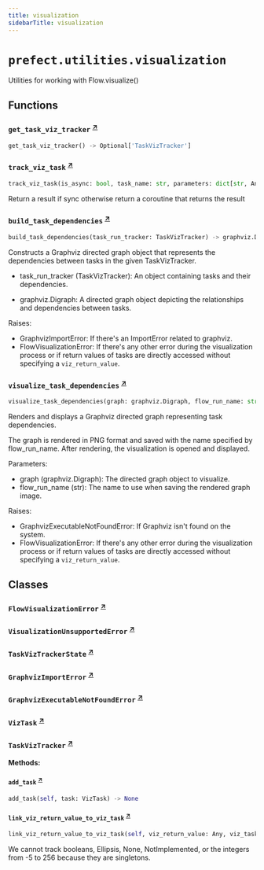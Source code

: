 ```yaml
---
title: visualization
sidebarTitle: visualization
---
```


# `prefect.utilities.visualization`



Utilities for working with Flow.visualize()


## Functions

### `get_task_viz_tracker` <sup><a href="https://github.com/prefecthq/prefect/blob/main/src/prefect/utilities/visualization.py#L35" target="_blank">↗</a></sup>

```python
get_task_viz_tracker() -> Optional['TaskVizTracker']
```

### `track_viz_task` <sup><a href="https://github.com/prefecthq/prefect/blob/main/src/prefect/utilities/visualization.py#L57" target="_blank">↗</a></sup>

```python
track_viz_task(is_async: bool, task_name: str, parameters: dict[str, Any], viz_return_value: Optional[Any] = None) -> Union[Coroutine[Any, Any, Any], Any]
```


Return a result if sync otherwise return a coroutine that returns the result


### `build_task_dependencies` <sup><a href="https://github.com/prefecthq/prefect/blob/main/src/prefect/utilities/visualization.py#L152" target="_blank">↗</a></sup>

```python
build_task_dependencies(task_run_tracker: TaskVizTracker) -> graphviz.Digraph
```


Constructs a Graphviz directed graph object that represents the dependencies
between tasks in the given TaskVizTracker.

- task_run_tracker (TaskVizTracker): An object containing tasks and their
  dependencies.

- graphviz.Digraph: A directed graph object depicting the relationships and
  dependencies between tasks.

Raises:
- GraphvizImportError: If there's an ImportError related to graphviz.
- FlowVisualizationError: If there's any other error during the visualization
  process or if return values of tasks are directly accessed without
  specifying a `viz_return_value`.


### `visualize_task_dependencies` <sup><a href="https://github.com/prefecthq/prefect/blob/main/src/prefect/utilities/visualization.py#L189" target="_blank">↗</a></sup>

```python
visualize_task_dependencies(graph: graphviz.Digraph, flow_run_name: str) -> None
```


Renders and displays a Graphviz directed graph representing task dependencies.

The graph is rendered in PNG format and saved with the name specified by
flow_run_name. After rendering, the visualization is opened and displayed.

Parameters:
- graph (graphviz.Digraph): The directed graph object to visualize.
- flow_run_name (str): The name to use when saving the rendered graph image.

Raises:
- GraphvizExecutableNotFoundError: If Graphviz isn't found on the system.
- FlowVisualizationError: If there's any other error during the visualization
  process or if return values of tasks are directly accessed without
  specifying a `viz_return_value`.


## Classes

### `FlowVisualizationError` <sup><a href="https://github.com/prefecthq/prefect/blob/main/src/prefect/utilities/visualization.py#L15" target="_blank">↗</a></sup>

### `VisualizationUnsupportedError` <sup><a href="https://github.com/prefecthq/prefect/blob/main/src/prefect/utilities/visualization.py#L19" target="_blank">↗</a></sup>

### `TaskVizTrackerState` <sup><a href="https://github.com/prefecthq/prefect/blob/main/src/prefect/utilities/visualization.py#L23" target="_blank">↗</a></sup>

### `GraphvizImportError` <sup><a href="https://github.com/prefecthq/prefect/blob/main/src/prefect/utilities/visualization.py#L27" target="_blank">↗</a></sup>

### `GraphvizExecutableNotFoundError` <sup><a href="https://github.com/prefecthq/prefect/blob/main/src/prefect/utilities/visualization.py#L31" target="_blank">↗</a></sup>

### `VizTask` <sup><a href="https://github.com/prefecthq/prefect/blob/main/src/prefect/utilities/visualization.py#L104" target="_blank">↗</a></sup>

### `TaskVizTracker` <sup><a href="https://github.com/prefecthq/prefect/blob/main/src/prefect/utilities/visualization.py#L114" target="_blank">↗</a></sup>

**Methods:**

#### `add_task` <sup><a href="https://github.com/prefecthq/prefect/blob/main/src/prefect/utilities/visualization.py#L120" target="_blank">↗</a></sup>

```python
add_task(self, task: VizTask) -> None
```

#### `link_viz_return_value_to_viz_task` <sup><a href="https://github.com/prefecthq/prefect/blob/main/src/prefect/utilities/visualization.py#L136" target="_blank">↗</a></sup>

```python
link_viz_return_value_to_viz_task(self, viz_return_value: Any, viz_task: VizTask) -> None
```

We cannot track booleans, Ellipsis, None, NotImplemented, or the integers from -5 to 256
because they are singletons.

